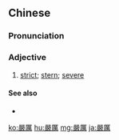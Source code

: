 {{also|严厉}}
==Chinese==
{{zh-forms|s=严厉}}

===Pronunciation===
{{zh-pron
|m=yánlì
|c=jim4 lai6
|h=pfs=ngiàm-li
|mn=qz,tw,xm,zz:giâm-lē/twv:giâm-lī
|ma=Zh-yánlì.ogg
|cat=a
}}

===Adjective===
{{zh-adj}}

# [[strict]]; [[stern]]; [[severe]]

====See also====
* {{zh-l|嚴格}}

{{zh-cat|Intermediate}}

[[ko:嚴厲]]
[[hu:嚴厲]]
[[mg:嚴厲]]
[[ja:嚴厲]]
